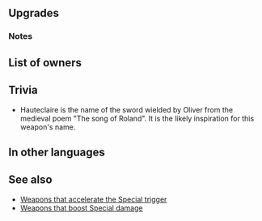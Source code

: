 {{Weapon Infobox
|tagid=SID_オートクレール
|weaponType=Axe
|might=16
|range=1
|effect=Accelerates Special trigger (cooldown count-1).
|cooldown=-1
|cost=400
|exclusive=1
|userVersion1=Weapon
|userVersion2=Upgrade Gleam
|statModifiers=0,16,0,0,0
|required=Silver Axe
|refinePaths=default
|refineSP=400
|refineMedals=500
|refineDews=200
|effectSkill1=Deals +10 damage when Special triggers.
|iconSkill1=Special Damage W.png
|tagidExtraSkill1=奥
|properties=random_owner
}}
==Upgrades==
{{Weapon Upgrade List}}
===Notes===
{{FlatDamage|special=1|10}}

==List of owners==
{{Skill Hero List}}
==Trivia==
* Hauteclaire is the name of the sword wielded by Oliver from the medieval poem "The song of Roland". It is the likely inspiration for this weapon's name.
{{Rsn|奥義ダメージR10|Special Damage}}
==In other languages==
{{OtherLanguages
|japanese=オートクレール
|german=Hauteclaire
|spanishEU=Hauteclaire
|spanishLA=Hauteclaire
|french=Hauteclaire
|italian=Hauteclaire
|chineseTW=奧特克雷勒
|portuguese=Hauteclaire
}}
==See also==
* [[Weapons that accelerate the Special trigger]]
* [[Weapons that boost Special damage]]
{{Weapons Navbox}}